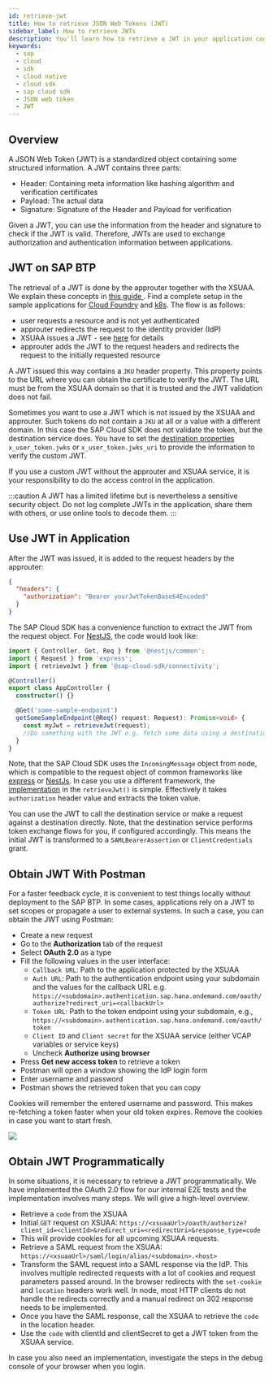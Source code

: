 ```yaml
---
id: retrieve-jwt
title: How to retrieve JSON Web Tokens (JWT)
sidebar_label: How to retrieve JWTs
description: You'll learn how to retrieve a JWT in your application code as well as locally using tools like Postman.
keywords:
  - sap
  - cloud
  - sdk
  - cloud native
  - cloud sdk
  - sap cloud sdk
  - JSON web token
  - JWT
---
```


## Overview

A JSON Web Token (JWT) is a standardized object containing some structured information.
A JWT contains three parts:

- Header: Containing meta information like hashing algorithm and verification certificates
- Payload: The actual data
- Signature: Signature of the Header and Payload for verification

Given a JWT, you can use the information from the header and signature to check if the JWT is valid.
Therefore, JWTs are used to exchange authorization and authentication information between applications.

## JWT on SAP BTP

The retrieval of a JWT is done by the approuter together with the XSUAA.
We explain these concepts in [this guide ](https://sap.github.io/cloud-sdk/docs/js/guides/how-to-use-the-approuter).
Find a complete setup in the sample applications for [Cloud Foundry](https://github.com/SAP-samples/cloud-sdk-js/tree/main/samples/cf-sample-application) and [k8s](https://github.com/SAP-samples/cloud-sdk-js/tree/main/samples/k8s-sample-application).
The flow is as follows:

- user requests a resource and is not yet authenticated
- approuter redirects the request to the identity provider (IdP)
- XSUAA issues a JWT - see [here](#obtain-jwt-programmatically) for details
- approuter adds the JWT to the request headers and redirects the request to the initially requested resource

A JWT issued this way contains a `JKU` header property.
This property points to the URL where you can obtain the certificate to verify the JWT.
The URL must be from the XSUAA domain so that it is trusted and the JWT validation does not fail.

Sometimes you want to use a JWT which is not issued by the XSUAA and approuter.
Such tokens do not contain a `JKU` at all or a value with a different domain.
In this case the SAP Cloud SDK does not validate the token, but the destination service does.
You have to set the [destination properties](https://help.sap.com/docs/CP_CONNECTIVITY/cca91383641e40ffbe03bdc78f00f681/283cd2d1c72147a18c69daf681650f07.html) `x_user_token.jwks` or `x_user_token.jwks_uri` to provide the information to verify the custom JWT.

If you use a custom JWT without the approuter and XSUAA service, it is your responsibility to do the access control in the application.

:::caution
A JWT has a limited lifetime but is nevertheless a sensitive security object.
Do not log complete JWTs in the application, share them with others, or use online tools to decode them.
:::

## Use JWT in Application

After the JWT was issued, it is added to the request headers by the approuter:

```json
{
  "headers": {
    "authorization": "Bearer yourJwtTokenBase64Encoded"
  }
}
```

The SAP Cloud SDK has a convenience function to extract the JWT from the request object.
For [NestJS](https://nestjs.com/), the code would look like:

```ts
import { Controller, Get, Req } from '@nestjs/common';
import { Request } from 'express';
import { retrieveJwt } from '@sap-cloud-sdk/connectivity';

@Controller()
export class AppController {
  constructor() {}

  @Get('some-sample-endpoint')
  getSomeSampleEndpoint(@Req() request: Request): Promise<void> {
    const myJwt = retrieveJwt(request);
    //Do something with the JWT e.g. fetch some data using a destination
  }
}
```

Note, that the SAP Cloud SDK uses the `IncomingMessage` object from node, which is compatible to the request object of common frameworks like [express](https://expressjs.com/) or [NestJs](https://nestjs.com/).
In case you use a different framework, the [implementation](https://github.com/SAP/cloud-sdk-js/blob/6e3453e50a061d3ea2dbd9ac6a40232e624f348f/packages/connectivity/src/scp-cf/jwt.ts#L45-L63) in the `retrieveJwt()` is simple.
Effectively it takes `authorization` header value and extracts the token value.

You can use the JWT to call the destination service or make a request against a destination directly.
Note, that the destination service performs token exchange flows for you, if configured accordingly.
This means the initial JWT is transformed to a `SAMLBearerAssertion` or `ClientCredentials` grant.

## Obtain JWT With Postman

For a faster feedback cycle, it is convenient to test things locally without deployment to the SAP BTP.
In some cases, applications rely on a JWT to set scopes or propagate a user to external systems.
In such a case, you can obtain the JWT using Postman:

- Create a new request
- Go to the **Authorization** tab of the request
- Select **OAuth 2.0** as a type
- Fill the following values in the user interface:
  - `Callback URL`: Path to the application protected by the XSUAA
  - `Auth URL`: Path to the authentication endpoint using your subdomain and the values for the callback URL e.g. `https://<subdomain>.authentication.sap.hana.ondemand.com/oauth/authorize?redirect_uri=<callbackUrl>`
  - `Token URL`: Path to the token endpoint using your subdomain, e.g., `https://<subdomain>.authentication.sap.hana.ondemand.com/oauth/token`
  - `Client ID` and `Client secret` for the XSUAA service (either VCAP variables or service keys)
  - Uncheck **Authorize using browser**
- Press **Get new access token** to retrieve a token
- Postman will open a window showing the IdP login form
- Enter username and password
- Postman shows the retrieved token that you can copy

Cookies will remember the entered username and password.
This makes re-fetching a token faster when your old token expires.
Remove the cookies in case you want to start fresh.

![](../img/postman-oauth-token.png)

## Obtain JWT Programmatically

In some situations, it is necessary to retrieve a JWT programmatically.
We have implemented the OAuth 2.0 flow for our internal E2E tests and the implementation involves many steps.
We will give a high-level overview.

- Retrieve a `code` from the XSUAA
- Initial `GET` request on XSUAA: `https://<xsuaaUrl>/oauth/authorize?client_id=<clientId>&redirect_uri=<redirectUri>&response_type=code`
- This will provide cookies for all upcoming XSUAA requests.
- Retrieve a SAML request from the XSUAA: `https://<xsuaaUrl>/saml/login/alias/<subdomain>.<host>`
- Transform the SAML request into a SAML response via the IdP.
  This involves multiple redirected requests with a lot of cookies and request parameters passed around.
  In the browser redirects with the `set-cookie` and `location` headers work well.
  In node, most HTTP clients do not handle the redirects correctly and a manual redirect on 302 response needs to be implemented.
- Once you have the SAML response, call the XSUAA to retrieve the `code` in the location header.
- Use the `code` with clientId and clientSecret to get a JWT token from the XSUAA service.

In case you also need an implementation, investigate the steps in the debug console of your browser when you login.
